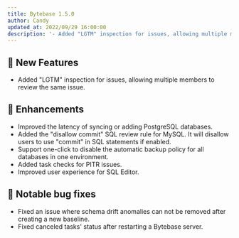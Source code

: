```yaml
---
title: Bytebase 1.5.0
author: Candy
updated_at: 2022/09/29 16:00:00
description: '- Added "LGTM" inspection for issues, allowing multiple members to review the same issue. - Improved the latency of syncing or adding PostgreSQL databases. - Added the "disallow commit" SQL review rule for MySQL. It will disallow users to use "commit" in SQL statements if enabled.'
---
```


## 🚀 New Features

- Added "LGTM" inspection for issues, allowing multiple members to review the same issue.

## 🎄 Enhancements

- Improved the latency of syncing or adding PostgreSQL databases.
- Added the "disallow commit" SQL review rule for MySQL. It will disallow users to use "commit" in SQL statements if enabled.
- Support one-click to disable the automatic backup policy for all databases in one environment.
- Added task checks for PITR issues.
- Improved user experience for SQL Editor.

## 🐞 Notable bug fixes

- Fixed an issue where schema drift anomalies can not be removed after creating a new baseline.
- Fixed canceled tasks' status after restarting a Bytebase server.

<IncludeBlock url="/docs/get-started/install/install-upgrade"></IncludeBlock>
